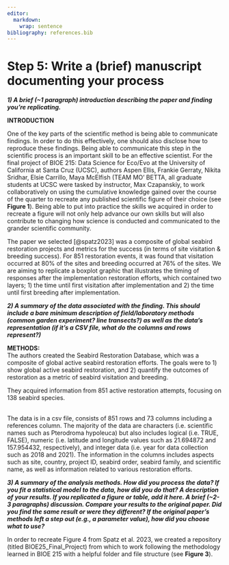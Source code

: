 ```yaml
---
editor: 
  markdown: 
    wrap: sentence
bibliography: references.bib
---
```


# Step 5: Write a (brief) manuscript documenting your process

***1) A brief (\~1 paragraph) introduction describing the paper and finding you're replicating.***

**INTRODUCTION**

One of the key parts of the scientific method is being able to communicate findings.
In order to do this effectively, one should also disclose how to reproduce these findings.
Being able to communicate this step in the scientific process is an important skill to be an effective scientist.
For the final project of BIOE 215: Data Science for Eco/Evo at the University of California at Santa Cruz (UCSC), authors Aspen Ellis, Frankie Gerraty, Nikita Sridhar, Elsie Carrillo, Maya McElfish (TEAM MO' BETTA, all graduate students at UCSC were tasked by instructor, Max Czapanskiy, to work collaboratively on using the cumulative knowledge gained over the course of the quarter to recreate any published scientific figure of their choice (see **Figure 1**).
Being able to put into practice the skills we acquired in order to recreate a figure will not only help advance our own skills but will also contribute to changing how science is conducted and communicated to the grander scientific community.

The paper we selected [@spatz2023] was a composite of global seabird restoration projects and metrics for the success (in terms of site visitation & breeding success).
For 851 restoration events, it was found that visitation occurred at 80% of the sites and breeding occurred at 76% of the sites.
We are aiming to replicate a boxplot graphic that illustrates the timing of responses after the implementation restoration efforts, which contained two layers; 1) the time until first visitation after implementation and 2) the time until first breeding after implementation.

***2) A summary of the data associated with the finding. This should include a bare minimum description of field/laboratory methods (common garden experiment? line transects?) as well as the data's representation (if it's a CSV file, what do the columns and rows represent?)***

**METHODS:**\
The authors created the Seabird Restoration Database, which was a composite of global active seabird restoration efforts.
The goals were to 1) show global active seabird restoration, and 2) quantify the outcomes of restoration as a metric of seabird visitation and breeding.

They acquired information from 851 active restoration attempts, focusing on 138 seabird species.

\
The data is in a csv file, consists of 851 rows and 73 columns including a references column.
The majority of the data are characters (i.e. scientific names such as Pterodroma hypoleuca) but also includes logical (i.e. TRUE, FALSE), numeric (i.e. latitude and longitude values such as 21.694872 and 157.954432, respectively), and integer data (i.e. year for data collection such as 2018 and 2021).
The information in the columns includes aspects such as site, country, project ID, seabird order, seabird family, and scientific name, as well as information related to various restoration efforts.

***3) A summary of the analysis methods. How did you process the data? If you fit a statistical model to the data, how did you do that? A description of your results. If you replicated a figure or table, add it here. A brief (\~2-3 paragraphs) discussion. Compare your results to the original paper. Did you find the same result or were they different? If the original paper's methods left a step out (e.g., a parameter value), how did you choose what to use?***

In order to recreate Figure 4 from Spatz et al. 2023, we created a repository (titled BIOE25_Final_Project) from which to work following the methodology learned in BIOE 215 with a helpful folder and file structure (see **Figure 3**).
